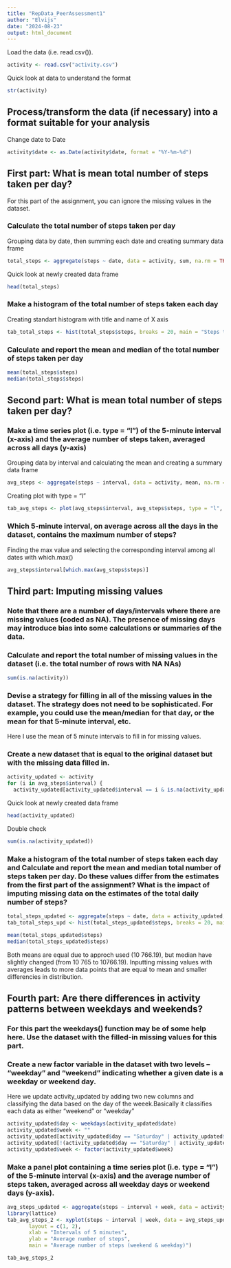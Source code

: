 ```yaml
---
title: "RepData_PeerAssessment1"
author: "Elvijs"
date: "2024-08-23"
output: html_document
---
```


Load the data (i.e. read.csv()).
```r
activity <- read.csv("activity.csv")
```

Quick look at data to understand the format
```r
str(activity)
```

## Process/transform the data (if necessary) into a format suitable for your analysis
Change date to Date
```r
activity$date <- as.Date(activity$date, format = "%Y-%m-%d")
```

## First part: What is mean total number of steps taken per day?
For this part of the assignment, you can ignore the missing values in the dataset.

### Calculate the total number of steps taken per day
Grouping data by date, then summing each date and creating summary data frame
```r
total_steps <- aggregate(steps ~ date, data = activity, sum, na.rm = TRUE)
```

Quick look at newly created data frame
```r
head(total_steps)
```

### Make a histogram of the total number of steps taken each day
Creating standart histogram with title and name of X axis
```r
tab_total_steps <- hist(total_steps$steps, breaks = 20, main = "Steps taken per day", xlab = "Steps")
```

### Calculate and report the mean and median of the total number of steps taken per day
```r
mean(total_steps$steps)
median(total_steps$steps)
```

## Second part: What is mean total number of steps taken per day?
### Make a time series plot (i.e. type = "l") of the 5-minute interval (x-axis) and the average number of steps taken, averaged across all days (y-axis)
Grouping data by interval and calculating the mean and creating a summary data frame
```r
avg_steps <- aggregate(steps ~ interval, data = activity, mean, na.rm = TRUE)
```

Creating plot with type = "l"
```r
tab_avg_steps <- plot(avg_steps$interval, avg_steps$steps, type = "l", main = "Average number of steps", xlab = "Intervals of 5 minutes", ylab = "Average number of steps")
```

### Which 5-minute interval, on average across all the days in the dataset, contains the maximum number of steps?
Finding the max value and selecting the corresponding interval among all dates with which.max()
```r
avg_steps$interval[which.max(avg_steps$steps)]
```

## Third part: Imputing missing values
### Note that there are a number of days/intervals where there are missing values (coded as NA). The presence of missing days may introduce bias into some calculations or summaries of the data.
### Calculate and report the total number of missing values in the dataset (i.e. the total number of rows with NA NAs)
```r
sum(is.na(activity))
```

### Devise a strategy for filling in all of the missing values in the dataset. The strategy does not need to be sophisticated. For example, you could use the mean/median for that day, or the mean for that 5-minute interval, etc.
Here I use the mean of 5 minute intervals to fill in for missing values.

### Create a new dataset that is equal to the original dataset but with the missing data filled in.
```r
activity_updated <- activity 
for (i in avg_steps$interval) {
  activity_updated[activity_updated$interval == i & is.na(activity_updated$steps), ]$steps <- avg_steps$steps[avg_steps$interval == i]}
```

Quick look at newly created data frame
```r
head(activity_updated)
```

Double check
```r
sum(is.na(activity_updated))
```

### Make a histogram of the total number of steps taken each day and Calculate and report the mean and median total number of steps taken per day. Do these values differ from the estimates from the first part of the assignment? What is the impact of imputing missing data on the estimates of the total daily number of steps?
```r
total_steps_updated <- aggregate(steps ~ date, data = activity_updated, sum, na.rm = TRUE)
tab_total_steps_upd <- hist(total_steps_updated$steps, breaks = 20, main = "Steps taken per day (updated)", xlab = "Steps")

mean(total_steps_updated$steps)
median(total_steps_updated$steps)
```

Both means are equal due to approch used (10 766.19), but median have slightly changed (from 10 765 to 10766.19). Inputting missing values with averages leads to more data points that are equal to mean and smaller differencies in distribution.

## Fourth part: Are there differences in activity patterns between weekdays and weekends?
### For this part the weekdays() function may be of some help here. Use the dataset with the filled-in missing values for this part.
### Create a new factor variable in the dataset with two levels – “weekday” and “weekend” indicating whether a given date is a weekday or weekend day.
Here we update activity_updated by adding two new columns and classifying the data based on the day of the weeek.Basically it classifies each data as either "weekend" or "weekday"

```r
activity_updated$day <- weekdays(activity_updated$date)
activity_updated$week <- ""
activity_updated[activity_updated$day == "Saturday" | activity_updated$day == "Sunday", ]$week <- "weekend"
activity_updated[!(activity_updated$day == "Saturday" | activity_updated$day == "Sunday"), ]$week <- "weekday"
activity_updated$week <- factor(activity_updated$week)
```

### Make a panel plot containing a time series plot (i.e. type = "l") of the 5-minute interval (x-axis) and the average number of steps taken, averaged across all weekday days or weekend days (y-axis).

```r
avg_steps_updated <- aggregate(steps ~ interval + week, data = activity_updated, mean)
library(lattice)
tab_avg_steps_2 <- xyplot(steps ~ interval | week, data = avg_steps_updated, type = "l",
       layout = c(1, 2), 
       xlab = "Intervals of 5 minutes", 
       ylab = "Average number of steps",
       main = "Average number of steps (weekend & weekday)")

tab_avg_steps_2
```
